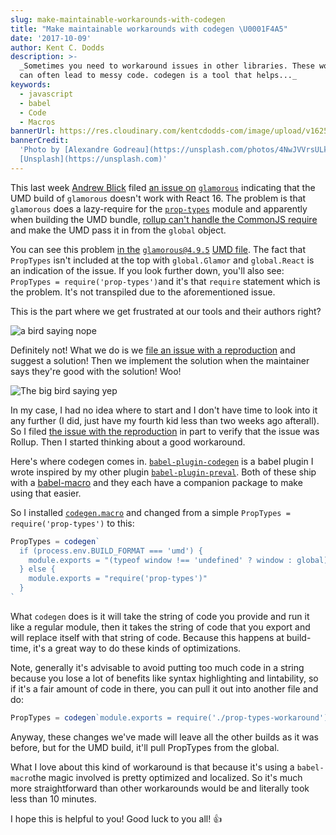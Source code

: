 ```yaml
---
slug: make-maintainable-workarounds-with-codegen
title: "Make maintainable workarounds with codegen \U0001F4A5"
date: '2017-10-09'
author: Kent C. Dodds
description: >-
  _Sometimes you need to workaround issues in other libraries. These workarounds
  can often lead to messy code. codegen is a tool that helps..._
keywords:
  - javascript
  - babel
  - Code
  - Macros
bannerUrl: https://res.cloudinary.com/kentcdodds-com/image/upload/v1625033102/kentcdodds.com/content/blog/make-maintainable-workarounds-with-codegen/banner.jpg
bannerCredit:
  'Photo by [Alexandre Godreau](https://unsplash.com/photos/4NwJVVrsULk) on
  [Unsplash](https://unsplash.com)'
---
```


This last week [Andrew Blick](https://github.com/blicksky) filed
[an issue on](https://github.com/paypal/glamorous/issues/334)
[`glamorous`](https://github.com/paypal/glamorous/issues/334) indicating that
the UMD build of `glamorous` doesn't work with React 16. The problem is that
`glamorous` does a lazy-require for the
[`prop-types`](https://www.npmjs.com/package/prop-types) module and apparently
when building the UMD bundle,
[rollup can't handle the CommonJS require](https://github.com/rollup/rollup/issues/1646)
and make the UMD pass it in from the `global` object.

You can see this problem
[in the](https://unpkg.com/glamorous@4.9.5/dist/glamorous.umd.js)
[`glamorous@4.9.5`](https://unpkg.com/glamorous@4.9.5/dist/glamorous.umd.js)
[UMD file](https://unpkg.com/glamorous@4.9.5/dist/glamorous.umd.js). The fact
that `PropTypes` isn't included at the top with `global.Glamor` and
`global.React` is an indication of the issue. If you look further down, you'll
also see: `PropTypes = require('prop-types')`and it's that `require` statement
which is the problem. It's not transpiled due to the aforementioned issue.

This is the part where we get frustrated at our tools and their authors right?

![a bird saying nope](https://res.cloudinary.com/kentcdodds-com/image/upload/v1625033102/kentcdodds.com/content/blog/make-maintainable-workarounds-with-codegen/0.gif)

Definitely not! What we do is we
[file an issue with a reproduction](https://gist.github.com/Rich-Harris/88c5fc2ac6dc941b22e7996af05d70ff)
and suggest a solution! Then we implement the solution when the maintainer says
they're good with the solution! Woo!

![The big bird saying yep](https://res.cloudinary.com/kentcdodds-com/image/upload/v1625033102/kentcdodds.com/content/blog/make-maintainable-workarounds-with-codegen/1.gif)

In my case, I had no idea where to start and I don't have time to look into it
any further (I did, just have my fourth kid less than two weeks ago afterall).
So I filed
[the issue with the reproduction](https://github.com/rollup/rollup/issues/1646)
in part to verify that the issue was Rollup. Then I started thinking about a
good workaround.

Here's where codegen comes in.
[`babel-plugin-codegen`](https://github.com/kentcdodds/babel-plugin-codegen) is
a babel plugin I wrote inspired by my other plugin
[`babel-plugin-preval`](https://github.com/kentcdodds/babel-plugin-preval). Both
of these ship with a [babel-macro](https://github.com/kentcdodds/babel-macros)
and they each have a companion package to make using that easier.

So I installed [`codegen.macro`](https://www.npmjs.com/package/codegen.macro)
and changed from a simple `PropTypes = require('prop-types')` to this:

```js
PropTypes = codegen`  
  if (process.env.BUILD_FORMAT === 'umd') {  
    module.exports = "(typeof window !== 'undefined' ? window : global).PropTypes"  
  } else {  
    module.exports = "require('prop-types')"  
  }  
`
```

What `codegen` does is it will take the string of code you provide and run it
like a regular module, then it takes the string of code that you export and will
replace itself with that string of code. Because this happens at build-time,
it's a great way to do these kinds of optimizations.

Note, generally it's advisable to avoid putting too much code in a string
because you lose a lot of benefits like syntax highlighting and lintability, so
if it's a fair amount of code in there, you can pull it out into another file
and do:

```js
PropTypes = codegen`module.exports = require('./prop-types-workaround')`
```

Anyway, these changes we've made will leave all the other builds as it was
before, but for the UMD build, it'll pull PropTypes from the global.

What I love about this kind of workaround is that because it's using a
`babel-macro`the magic involved is pretty optimized and localized. So it's much
more straightforward than other workarounds would be and literally took less
than 10 minutes.

I hope this is helpful to you! Good luck to you all! 👍
